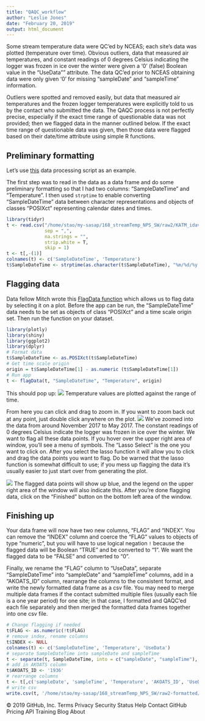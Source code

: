 ---
title: "QAQC_workflow"
author: "Leslie Jones"
date: "February 20, 2019"
output: html_document
---

Some stream temperature data were QC'ed by NCEAS; each site's data was plotted (temperature over time). Obvious outliers, data that measured air temperatures, and constant readings of 0 degrees Celsius indicating the logger was frozen in ice over the winter were given a '0' (false) Boolean value in the "UseData"" attribute. The data QC'ed prior to NCEAS obtaining data were only given '0' for missing "sampleDate" and "sampleTime" information. 

Outliers were spotted and removed easily, but data that measured air temperatures and the frozen logger temperatures were explicitly told to us by the contact who submitted the data. The QAQC process is not perfectly precise, especially if the exact time range of questionable data was not provided; then we flagged data in the manner outlined below. If the exact time range of questionable data was given, then those data were flagged based on their date/time attribute using simple R functions. 


## Preliminary formatting
Let's use [this](https://github.nceas.ucsb.edu/NCEAS/sasap-data/blob/master/data-processing/Stream%20Temperature/NPS_KristaBartz/1936_formatting.R) data processing script as an example.

The first step was to read in the data as a data frame and do some preliminary formatting so that I had two columns: "SampleDateTime" and "Temperature". I then used `strptime` to enable converting "SampleDateTime" data between character representations and objects of classes "POSIXct" representing calendar dates and times.

```{r, eval = F}
library(tidyr)
t <- read.csv("/home/stao/my-sasap/168_streamTemp_NPS_SW/raw2/KATM_idavc_stream_water_20170910raw.csv", 
              sep = ",",
              na.strings = "", 
              strip.white = T,
              skip = 1)
t <- t[,-(1)]
colnames(t) <- c('SampleDateTime', 'Temperature')
t$SampleDateTime <- strptime(as.character(t$SampleDateTime), "%m/%d/%y %I:%M:%S %p")
```

## Flagging data
Data fellow Mitch wrote this [FlagData function](https://github.nceas.ucsb.edu/NCEAS/sasap-data/blob/master/data-processing/Stream%20Temperature/FlagData.R) which allows us to flag data by selecting it on a plot. Before the app can be run, the "SampleDateTime" data needs to be set as objects of class "POSIXct" and a time scale origin set. Then run the function on your dataset. 

```{r, eval = F}
library(plotly)
library(shiny)
library(ggplot2)
library(dplyr)
# Format data
t$SampleDateTime <- as.POSIXct(t$SampleDateTime)
# Get time scale origin
origin = t$SampleDateTime[1] - as.numeric (t$SampleDateTime[1])
# Run app
t <- flagData(t, "SampleDateTime", "Temperature", origin)
```

This should pop up:
![](/home/stao/StreamTemp/screenshot1.png)
Temperature values are plotted against the range of time. 

From here you can click and drag to zoom in. If you want to zoom back out at any point, just double click anywhere on the plot.
![](/home/stao/StreamTemp/screenshot3.png) 
We've zoomed into the data from around November 2017 to May 2017. The constant readings of 0 degrees Celsius indicate the logger was frozen in ice over the winter. We want to flag all these data points. If you hover over the upper right area of window, you'll see a menu of symbols. The "Lasso Select" is the one you want to click on. After you select the lasso function it will allow you to click and drag the data points you want to flag. Do be warned that the lasso function is somewhat difficult to use; if you mess up flagging the data it's usually easier to just start over from generating the plot. 

![](/home/stao/StreamTemp/screenshot4.png)
The flagged data points will show up blue, and the legend on the upper right area of the window will also indicate this. After you're done flagging data, click on the "Finished" button on the bottom left area of the window. 

## Finishing up
Your data frame will now have two new columns, "FLAG" and "INDEX". You can remove the "INDEX" column and coerce the "FLAG" values to objects of type "numeric", but you will have to use logical negation `!`  because the flagged data will be Boolean "TRUE" and be converted to "1". We want the flagged data to be "FALSE" and converted to "0". 

Finally, we rename the "FLAG" column to "UseData", separate "SampleDateTime" into "sampleDate" and "sampleTime" columns, add in a "AKOATS_ID" column, rearrange the columns to the consistent format, and write the newly formatted data frame as a csv file. You may need to merge multiple data frames if the contact submitted multiple files (usually each file is a one year period) for one site; in that case, I formatted and QAQC'ed each file separately and then merged the formatted data frames together into one csv file.   

```{r, eval = F}
# Change flagging if needed
t$FLAG <- as.numeric(!t$FLAG)
# remove index, rename columns
t$INDEX <- NULL
colnames(t) <- c('SampleDateTime', 'Temperature', 'UseData')
# separate SampleDateTime into sampleDate and sampleTime
t <- separate(t, SampleDateTime, into = c("sampleDate", "sampleTime"), sep = " ")
# add in AKOATS column
t$AKOATS_ID <- '1936'
# rearrange columns
t <- t[,c('sampleDate', 'sampleTime', 'Temperature', 'AKOATS_ID', 'UseData')]
# write csv
write.csv(t, '/home/stao/my-sasap/168_streamTemp_NPS_SW/raw2-formatted/1936.csv', row.names = F)
```
© 2019 GitHub, Inc.
Terms
Privacy
Security
Status
Help
Contact GitHub
Pricing
API
Training
Blog
About
